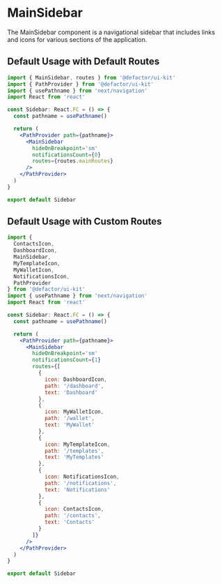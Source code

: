 
<Meta title="V2/MainSidebar/Documentation" component={MainSidebar} />

# MainSidebar

The MainSidebar component is a navigational sidebar that includes links and icons for various sections of the application.

## Default Usage with Default Routes

```jsx
import { MainSidebar, routes } from '@defactor/ui-kit'
import { PathProvider } from '@defactor/ui-kit'
import { usePathname } from 'next/navigation'
import React from 'react'

const Sidebar: React.FC = () => {
  const pathname = usePathname()

  return (
    <PathProvider path={pathname}>
      <MainSidebar
        hideOnBreakpoint='sm'
        notificationsCount={0}
        routes={routes.mainRoutes}
      />
    </PathProvider>
  )
}

export default Sidebar

```

## Default Usage with Custom Routes

```jsx
import {
  ContactsIcon,
  DashboardIcon,
  MainSidebar,
  MyTemplateIcon,
  MyWalletIcon,
  NotificationsIcon,
  PathProvider
} from '@defactor/ui-kit'
import { usePathname } from 'next/navigation'
import React from 'react'

const Sidebar: React.FC = () => {
  const pathname = usePathname()

  return (
    <PathProvider path={pathname}>
      <MainSidebar
        hideOnBreakpoint='sm'
        notificationsCount={1}
        routes={[
          {
            icon: DashboardIcon,
            path: '/dashboard',
            text: 'Dashboard'
          },
          {
            icon: MyWalletIcon,
            path: '/wallet',
            text: 'MyWallet'
          },
          {
            icon: MyTemplateIcon,
            path: '/templates',
            text: 'MyTemplates'
          },
          {
            icon: NotificationsIcon,
            path: '/notifications',
            text: 'Notifications'
          },
          {
            icon: ContactsIcon,
            path: '/contacts',
            text: 'Contacts'
          }
        ]}
      />
    </PathProvider>
  )
}

export default Sidebar

```

